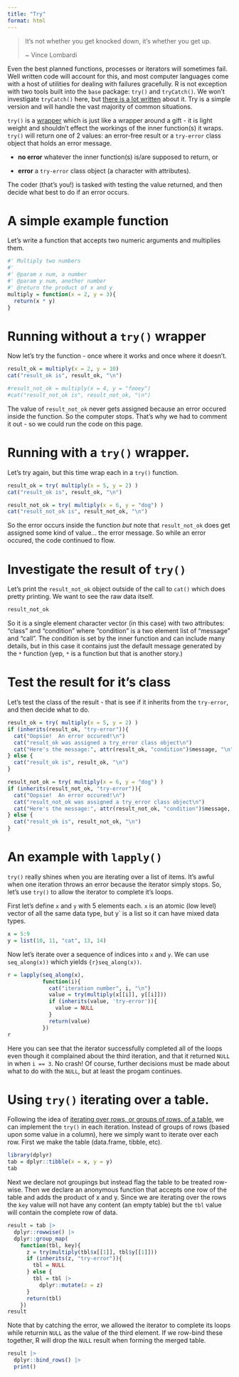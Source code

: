 ```yaml
---
title: "Try"
format: html
---
```


> It's not whether you get knocked down, it's whether you get up.
>
> \~ Vince Lombardi

Even the best planned functions, processes or iterators will sometimes fail. Well written code will account for this, and most computer languages come with a host of utilities for dealing with failures gracefully. R is not exception with two tools built into the `base` package: `try()` and `tryCatch()`.  We won't investigate `tryCatch()` here, but [there is a lot written](https://rseek.org/?q=tryCatch) about it. Try is a simple version and will handle the vast majority of common situations.  

`try()` is a [wrapper](https://en.wikipedia.org/wiki/Wrapper_function) which is just like a wrapper around a gift - it is light weight and shouldn't effect the workings of the inner function(s) it wraps. `try()` will return one of 2 values: an error-free result or a `try-error` class object that holds an error message.

- **no error** whatever the inner function(s) is/are supposed to return, or

- **error** a `try-error` class object (a character with attributes).

The coder (that's you!) is tasked with testing the value returned, and then decide what best to do if an error occurs.

# A simple example function

Let's write a function that accepts two numeric arguments and multiplies them.

```r
#' Multiply two numbers
#' 
#' @param x num, a number
#' @param y num, another number
#' @return the product of x and y
multiply = function(x = 2, y = 3){
  return(x * y)
}
```

# Running without a `try()` wrapper

Now let's try the function - once where it works and once where it doesn't. 

```r
result_ok = multiply(x = 2, y = 10)
cat("result_ok is", result_ok, "\n")

#result_not_ok = multiply(x = 4, y = "fooey")
#cat("result_not_ok is", result_not_ok, "\n")
```


The value of `result_not_ok` never gets assigned because an error occured inside the function.  So the computer stops.  That's why we had to comment it out - so we could run the code on this page.

# Running with a `try()` wrapper.

Let's try again, but this time wrap each in a `try()` function.
```r
result_ok = try( multiply(x = 5, y = 2) )
cat("result_ok is", result_ok, "\n")

result_not_ok = try( multiply(x = 6, y = "dog") )
cat("result_not_ok is", result_not_ok, "\n")
```
So the error occurs inside the function *but* note that `result_not_ok` does get assigned some kind of value... the error message.  So while an error occured, the code continued to flow.

# Investigate the result of `try()` 

Let's print the `result_not_ok` object outside of the call to `cat()` which does pretty printing.  We want to see the raw data itself.

```r
result_not_ok
```
So it is a single element character vector (in this case) with two attributes: "class" and "condition" where "condition" is a two element list of "message" and "call". The condition is set by the inner function and can include many details, but in this case it contains just the default message generated by the `*` function (yep, `*` is a function but that is another story.)  

# Test the result for it's class

Let's test the class of the result - that is see if it inherits from the `try-error`, and then decide what to do.

```r
result_ok = try( multiply(x = 5, y = 2) )
if (inherits(result_ok, "try-error")){
  cat("Oopsie!  An error occured!\n")
  cat("result_ok was assigned a try_error class object\n")
  cat("Here's the message:", attr(result_ok, "condition")$message, "\n")
} else {
  cat("result_ok is", result_ok, "\n")
}

result_not_ok = try( multiply(x = 6, y = "dog") )
if (inherits(result_not_ok, "try-error")){
  cat("Oopsie!  An error occured!\n")
  cat("result_not_ok was assigned a try_error class object\n")
  cat("Here's the message:", attr(result_not_ok, "condition")$message, "\n")
} else {
  cat("result_ok is", result_not_ok, "\n")
}
```

# An example with `lapply()`

`try()` really shines when you are iterating over a list of items.  It's awful when one iteration throws an error because the iterator simply stops.  So, let's use `try()` to allow the iterator to complete it's loops.

First let's define `x` and `y` with 5 elements each.  `x` is an atomic (low level) vector of all the same data type, but y` is a list so it can have mixed data types. 
```r
x = 5:9
y = list(10, 11, "cat", 13, 14)
```

Now let's iterate over a sequence of indices into `x` and `y`. We can use `seq_along(x))` which yields `{r}seq_along(x))`. 

```r
r = lapply(seq_along(x),
           function(i){
             cat("iteration number", i, "\n")
             value = try(multiply(x[[i]], y[[i]]))
             if (inherits(value, 'try-error')){
               value = NULL
             }
             return(value)
           })
r
```

Here you can see that the iterator successfully completed all of the loops even though it complained about the third iteration, and that it returned `NULL` in when `i == 3`.  No crash!  Of course, further decisions must be made about what to do with the `NULL`, but at least the progam continues. 

# Using `try()` iterating over a table.

Following the idea of [iterating over rows, or groups of rows, of a table](https://bigelowlab.github.io/handytandy/iterations.html#groups-in-a-table), we can implement the `try()` in each iteration.  Instead of groups of rows (based upon some value in a column), here we simply want to iterate over each row.  First we make the table (data.frame, tibble, etc).

```r
library(dplyr)
tab = dplyr::tibble(x = x, y = y)
tab
```

Next we declare not groupings but instead flag the table to be treated row-wise. Then we declare an anonymous function that accepts one row of the table and adds the product of x and y.  Since we are iterating over the rows the `key` value will not have any content (an empty table) but the `tbl` value will contain the complete row of data.

```r
result = tab |>
  dplyr::rowwise() |>
  dplyr::group_map(
    function(tbl, key){
      z = try(multiply(tbl$x[[1]], tbl$y[[1]]))
      if (inherits(z, "try-error")){
        tbl = NULL
      } else {
        tbl = tbl |>
          dplyr::mutate(z = z)
      }
      return(tbl)
    })
result
```

Note that by catching the error, we allowed the iterator to complete its loops while returnin `NULL` as the value of the third element.  If we row-bind these together, R will drop the `NULL` result when forming the merged table.

```r
result |>
  dplyr::bind_rows() |>
  print()
```
